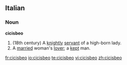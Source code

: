 ==Italian==
===Noun===
'''cicisbeo'''
#(18th century) A [[knight]]ly [[servant]] of a high-born lady.
#A [[married]] woman's [[lover]]; a [[kept]] man.

[[fr:cicisbeo]]
[[io:cicisbeo]]
[[te:cicisbeo]]
[[vi:cicisbeo]]
[[zh:cicisbeo]]